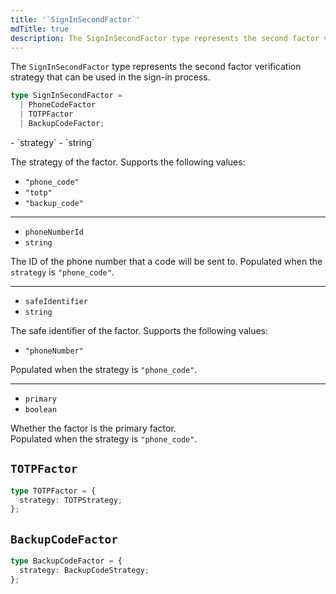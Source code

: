 ```yaml
---
title: '`SignInSecondFactor`'
mdTitle: true
description: The SignInSecondFactor type represents the second factor verification strategy that can be used in the sign-in process.
---
```


The `SignInSecondFactor` type represents the second factor verification strategy that can be used in the sign-in process.

```ts {{ prettier: false }}
type SignInSecondFactor =
  | PhoneCodeFactor
  | TOTPFactor
  | BackupCodeFactor;
```

<Properties>
  - `strategy`
  - `string`

  The strategy of the factor. Supports the following values:

  - `"phone_code"`
  - `"totp"`
  - `"backup_code"`

  ---

  - `phoneNumberId`
  - `string`

  The ID of the phone number that a code will be sent to. Populated when the `strategy` is `"phone_code"`.

  ---

  - `safeIdentifier`
  - `string`

  The safe identifier of the factor. Supports the following values:

  - `"phoneNumber"`

  Populated when the strategy is `"phone_code"`.

  ---

  - `primary`
  - `boolean`

  Whether the factor is the primary factor. <br />Populated when the strategy is `"phone_code"`.
</Properties>

## `TOTPFactor`

```ts {{ prettier: false }}
type TOTPFactor = {
  strategy: TOTPStrategy;
};
```

## `BackupCodeFactor`

```ts {{ prettier: false }}
type BackupCodeFactor = {
  strategy: BackupCodeStrategy;
};
```
